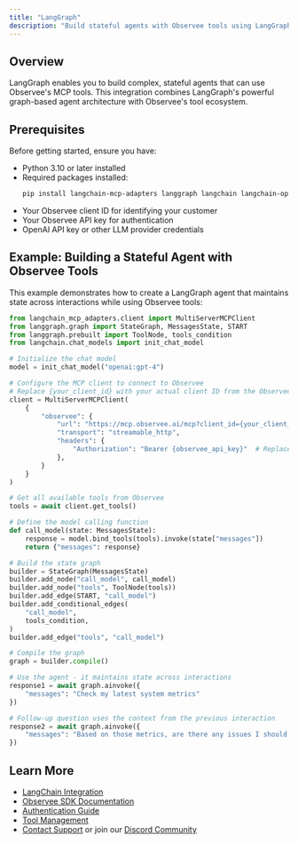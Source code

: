 ```yaml
---
title: "LangGraph"
description: "Build stateful agents with Observee tools using LangGraph"
---
```


## Overview

LangGraph enables you to build complex, stateful agents that can use Observee's MCP tools. This integration combines LangGraph's powerful graph-based agent architecture with Observee's tool ecosystem.

## Prerequisites

Before getting started, ensure you have:
- Python 3.10 or later installed
- Required packages installed:
  ```bash
  pip install langchain-mcp-adapters langgraph langchain langchain-openai
  ```
- Your Observee client ID for identifying your customer
- Your Observee API key for authentication
- OpenAI API key or other LLM provider credentials

## Example: Building a Stateful Agent with Observee Tools

This example demonstrates how to create a LangGraph agent that maintains state across interactions while using Observee tools:

```python
from langchain_mcp_adapters.client import MultiServerMCPClient
from langgraph.graph import StateGraph, MessagesState, START
from langgraph.prebuilt import ToolNode, tools_condition
from langchain.chat_models import init_chat_model

# Initialize the chat model
model = init_chat_model("openai:gpt-4")

# Configure the MCP client to connect to Observee
# Replace {your_client_id} with your actual client ID from the Observee dashboard
client = MultiServerMCPClient(
    {
        "observee": {
            "url": "https://mcp.observee.ai/mcp?client_id={your_client_id}",
            "transport": "streamable_http",
            "headers": {
                "Authorization": "Bearer {observee_api_key}"  # Replace with your API key
            },
        }
    }
)

# Get all available tools from Observee
tools = await client.get_tools()

# Define the model calling function
def call_model(state: MessagesState):
    response = model.bind_tools(tools).invoke(state["messages"])
    return {"messages": response}

# Build the state graph
builder = StateGraph(MessagesState)
builder.add_node("call_model", call_model)
builder.add_node("tools", ToolNode(tools))
builder.add_edge(START, "call_model")
builder.add_conditional_edges(
    "call_model",
    tools_condition,
)
builder.add_edge("tools", "call_model")

# Compile the graph
graph = builder.compile()

# Use the agent - it maintains state across interactions
response1 = await graph.ainvoke({
    "messages": "Check my latest system metrics"
})

# Follow-up question uses the context from the previous interaction
response2 = await graph.ainvoke({
    "messages": "Based on those metrics, are there any issues I should address?"
})
```



## Learn More

- [LangChain Integration](/integrations/python/langchain)
- [Observee SDK Documentation](/agentsdk/overview)
- [Authentication Guide](/authsdk/authentication)
- [Tool Management](/agentsdk/tools)
- [Contact Support](mailto:contact@observee.ai) or join our [Discord Community](https://discord.gg/jnf8yHWJ)